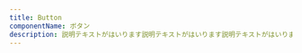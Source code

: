 ```yaml
---
title: Button
componentName: ボタン
description: 説明テキストがはいります説明テキストがはいります説明テキストがはいります説明テキストがはいります説明テキストがはいります説明テキストがはいります説明テキストがはいります説明テキストがはいります
---
```



<Code
  title="Size"
  description="Common buttonのサイズはSmallとMediumの2種類あります。SmallはPCなどの大きな画面でマウス操作をする前提で使用することを推奨しています。また、Mediumは画面サイズにかかわらず使用できますが、スマートフォンなどの画面では基本サイズになります。"
  code={buttonSampleRaw}>
  <ButtonSample client:load />
</Code>
